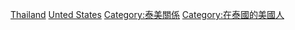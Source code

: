 [[Category:美國駐外大使|Thailand]]
[[Category:駐泰國大使|Unted States]]
[[Category:泰美關係|Category:泰美關係]]
[[Category:在泰國的美國人|Category:在泰國的美國人]]
